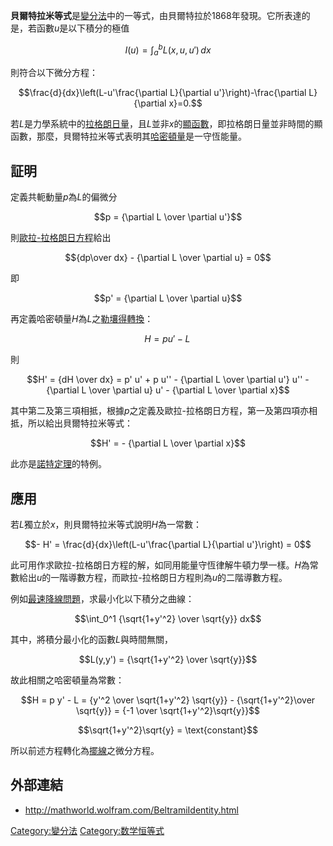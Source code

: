 '''貝爾特拉米等式'''是[[變分法|變分法]]中的一等式，由貝爾特拉於1868年發現。它所表達的是，若函數''u''是以下積分的極值

:<math>I(u)=\int_a^b L(x,u,u') \, dx</math>

則符合以下微分方程：

:<math>
\frac{d}{dx}\left(L-u'\frac{\partial L}{\partial u'}\right)-\frac{\partial L}{\partial x}=0.
</math>

若''L''是力學系統中的[[拉格朗日力學|拉格朗日量]]，且''L''並非''x''的[[隱函數|顯函數]]，即拉格朗日量並非時間的顯函數，那麼，貝爾特拉米等式表明其[[哈密頓力學|哈密頓量]]是一守恆能量。

== 証明 ==

定義共軛動量''p''為''L''的偏微分

::<math> p = {\partial L \over \partial u'} </math>

則[[歐拉-拉格朗日方程|歐拉-拉格朗日方程]]給出

::<math> {dp\over dx} - {\partial L \over \partial u} = 0 </math>

即

::<math> p' = {\partial L \over \partial u} </math>

再定義哈密頓量''H''為''L''之[[勒壤得轉換|勒壤得轉換]]：

::<math> H = p u' - L \,</math>

則

::<math> H' = {dH \over dx} = p' u' + p u'' - {\partial L \over \partial u'} u'' - {\partial L \over \partial u} u' - {\partial L \over \partial x}</math>

其中第二及第三項相抵，根據''p''之定義及歐拉-拉格朗日方程，第一及第四項亦相抵，所以給出貝爾特拉米等式：

::<math> H' = - {\partial L \over \partial x} </math>

此亦是[[諾特定理|諾特定理]]的特例。

== 應用 ==

若''L''獨立於''x''，則貝爾特拉米等式說明''H''為一常數：

::<math> - H' = \frac{d}{dx}\left(L-u'\frac{\partial L}{\partial u'}\right) = 0</math>

此可用作求歐拉-拉格朗日方程的解，如同用能量守恆律解牛頓力學一樣。''H''為常數給出''u''的一階導數方程，而歐拉-拉格朗日方程則為''u''的二階導數方程。

例如[[最速降線問題|最速降線問題]]，求最小化以下積分之曲線：

::<math> \int_0^1 {\sqrt{1+y'^2} \over \sqrt{y}} dx </math>

其中，將積分最小化的函數''L''與時間無關，

::<math> L(y,y') = {\sqrt{1+y'^2} \over \sqrt{y}} </math>

故此相關之哈密頓量為常數：

::<math> H = p y' - L = {y'^2 \over \sqrt{1+y'^2} \sqrt{y}} - {\sqrt{1+y'^2}\over \sqrt{y}} = {-1 \over \sqrt{1+y'^2}\sqrt{y}} </math>

::<math> \sqrt{1+y'^2}\sqrt{y} = \text{constant}</math>

所以前述方程轉化為[[擺線|擺線]]之微分方程。

==外部連結==
* http://mathworld.wolfram.com/BeltramiIdentity.html {{Wayback|url=http://mathworld.wolfram.com/BeltramiIdentity.html |date=20190712174349 }}

[[Category:變分法|Category:變分法]]
[[Category:数学恒等式|Category:数学恒等式]]